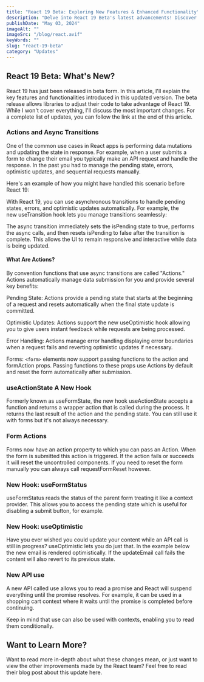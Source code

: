 ```yaml
---
title: "React 19 Beta: Exploring New Features & Enhanced Functionality"
description: "Delve into React 19 Beta's latest advancements! Discover async transitions, powerful hooks like useActionState, and seamless form management with Actions. Get a comprehensive overview of React 19's capabilities."
publishDate: "May 03, 2024"
imageAlt: ""
imageSrc: "/blog/react.avif"
keyWords: ""
slug: "react-19-beta"
category: "Updates"
---
```


## React 19 Beta: What's New?

React 19 has just been released in beta form. In this article, I'll explain the key features and functionalities introduced in this updated version. The beta release allows libraries to adjust their code to take advantage of React 19. While I won't cover everything, I'll discuss the most important changes. For a complete list of updates, you can follow the link at the end of this article.

### Actions and Async Transitions

One of the common use cases in React apps is performing data mutations and updating the state in response. For example, when a user submits a form to change their email you typically make an API request and handle the response. In the past you had to manage the pending state, errors, optimistic updates, and sequential requests manually.

Here's an example of how you might have handled this scenario before React 19:

With React 19, you can use asynchronous transitions to handle pending states, errors, and optimistic updates automatically. For example, the new useTransition hook lets you manage transitions seamlessly:

The async transition immediately sets the isPending state to true, performs the async calls, and then resets isPending to false after the transition is complete. This allows the UI to remain responsive and interactive while data is being updated.

#### What Are Actions?

By convention functions that use async transitions are called "Actions." Actions automatically manage data submission for you and provide several key benefits:

Pending State: Actions provide a pending state that starts at the beginning of a request and resets automatically when the final state update is committed.

Optimistic Updates: Actions support the new useOptimistic hook allowing you to give users instant feedback while requests are being processed.

Error Handling: Actions manage error handling displaying error boundaries when a request fails and reverting optimistic updates if necessary.

Forms: `<form>` elements now support passing functions to the action and formAction props. Passing functions to these props use Actions by default and reset the form automatically after submission.

### useActionState A New Hook

Formerly known as useFormState, the new hook useActionState accepts a function and returns a wrapper action that is called during the process. It returns the last result of the action and the pending state. You can still use it with forms but it's not always necessary.

### Form Actions

Forms now have an action property to which you can pass an Action. When the form is submitted this action is triggered. If the action fails or succeeds it will reset the uncontrolled components. If you need to reset the form manually you can always call requestFormReset however.

### New Hook: useFormStatus

useFormStatus reads the status of the parent form treating it like a context provider. This allows you to access the pending state which is useful for disabling a submit button, for example.

### New Hook: useOptimistic

Have you ever wished you could update your content while an API call is still in progress? useOptimistic lets you do just that. In the example below the new email is rendered optimistically. If the updateEmail call fails the content will also revert to its previous state.

### New API use

A new API called use allows you to read a promise and React will suspend everything until the promise resolves. For example, it can be used in a shopping cart context where it waits until the promise is completed before continuing.

Keep in mind that use can also be used with contexts, enabling you to read them conditionally.

## Want to Learn More?

Want to read more in-depth about what these changes mean, or just want to view the other improvements made by the React team? Feel free to read their blog post about this update here.
